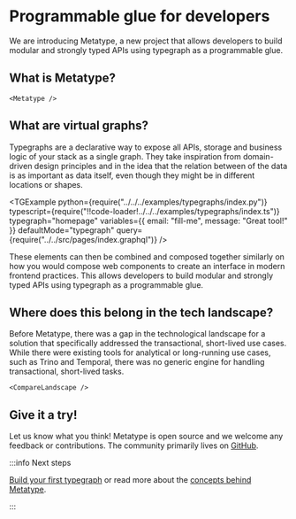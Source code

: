 
# Programmable glue for developers

We are introducing Metatype, a new project that allows developers to build modular and strongly typed APIs using typegraph as a programmable glue.

## What is Metatype?

    <Metatype />

## What are virtual graphs?

Typegraphs are a declarative way to expose all APIs, storage and business logic of your stack as a single graph. They take inspiration from domain-driven design principles and in the idea that the relation between of the data is as important as data itself, even though they might be in different locations or shapes.

<TGExample
  python={require("../../../examples/typegraphs/index.py")}
  typescript={require("!!code-loader!../../../examples/typegraphs/index.ts")}
  typegraph="homepage"
  variables={{ email: "fill-me", message: "Great tool!" }}
  defaultMode="typegraph"
  query={require("../../src/pages/index.graphql")}
/>

These elements can then be combined and composed together similarly on how you would compose web components to create an interface in modern frontend practices. This allows developers to build modular and strongly typed APIs using typegraph as a programmable glue.

## Where does this belong in the tech landscape?

Before Metatype, there was a gap in the technological landscape for a solution that specifically addressed the transactional, short-lived use cases. While there were existing tools for analytical or long-running use cases, such as Trino and Temporal, there was no generic engine for handling transactional, short-lived tasks.

    <CompareLandscape />

## Give it a try!

Let us know what you think! Metatype is open source and we welcome any feedback or contributions. The community primarily lives on [GitHub](https://github.com/metatypedev/metatype).

:::info Next steps

[Build your first typegraph](/docs/tutorials/metatype-basics) or read more about the [concepts behind Metatype](/docs/concepts/mental-model).

:::
